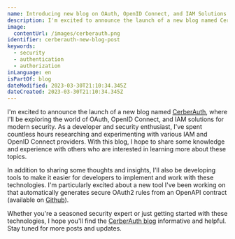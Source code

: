```yaml
---
name: Introducing new blog on OAuth, OpenID Connect, and IAM Solutions
description: I'm excited to announce the launch of a new blog named CerberAuth, where I'll be exploring the world of OAuth, OpenID Connect, and IAM solutions for modern security.
image:
  contentUrl: /images/cerberauth.png
identifier: cerberauth-new-blog-post
keywords:
  - security
  - authentication
  - authorization
inLanguage: en
isPartOf: blog
dateModified: 2023-03-30T21:10:34.345Z
dateCreated: 2023-03-30T21:10:34.345Z
---
```


I'm excited to announce the launch of a new blog named [CerberAuth](https://www.cerberauth.com/), where I'll be exploring the world of OAuth, OpenID Connect, and IAM solutions for modern security. As a developer and security enthusiast, I've spent countless hours researching and experimenting with various IAM and OpenID Connect providers. With this blog, I hope to share some knowledge and experience with others who are interested in learning more about these topics.

In addition to sharing some thoughts and insights, I'll also be developing tools to make it easier for developers to implement and work with these technologies. I'm particularly excited about a new tool I've been working on that automatically generates secure OAuth2 rules from an OpenAPI contract (available on [Github](https://github.com/cerberauth/openapi-oathkeeper/)).

Whether you're a seasoned security expert or just getting started with these technologies, I hope you'll find the [CerberAuth blog](https://www.cerberauth.com/) informative and helpful. Stay tuned for more posts and updates.
